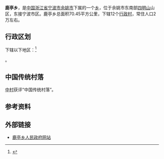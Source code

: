 {{中国乡级行政区|33/02/81/201/000
| 电话区号 = 574
}}
'''鹿亭乡'''，是[[中国|中国]][[浙江省|浙江省]][[宁波市|宁波市]][[余姚市|余姚市]]下属的一个[[乡|乡]]，位于余姚市东南部[[四明山|四明山]]山区，东接宁波市区。鹿亭乡总面积70.45平方公里，下辖12个[[行政村|行政村]]，常住人口2万左右。

== 行政区划 ==

下辖以下地区：<ref>{{PRC admin/ref sgc|33/02/81/201/000}}</ref>

{{PRC admin/children|33/02/81/201/000}}。

==中国传统村落==
[[中村|中村]]获评“中国传统村落”。

== 参考资料 ==

{{reflist}}

==外部链接==
*[http://www.lt.yy.gov.cn/ 鹿亭乡人民政府网站]{{Wayback|url=http://www.lt.yy.gov.cn/ |date=20090827025129 }}

{{PRC admin/navcat|33/02/81/201/000}}